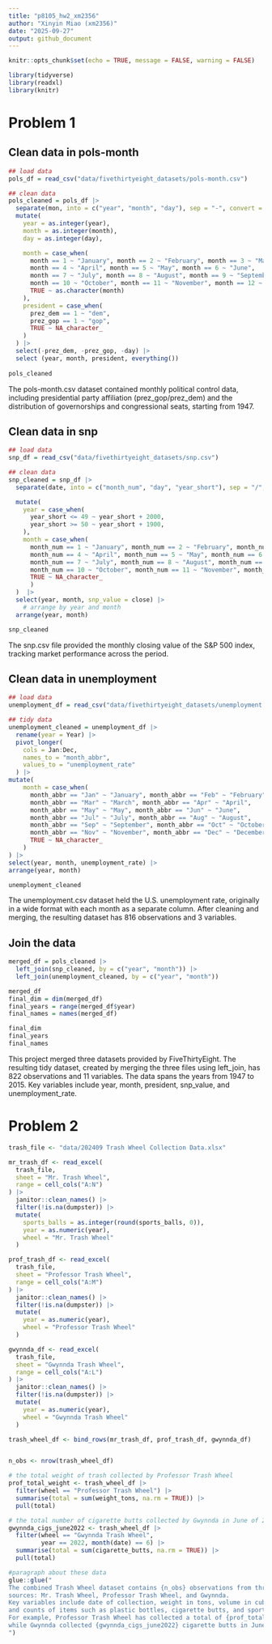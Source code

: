 ```yaml
---
title: "p8105_hw2_xm2356"
author: "Xinyin Miao (xm2356)"
date: "2025-09-27"
output: github_document
---
```


```r
knitr::opts_chunk$set(echo = TRUE, message = FALSE, warning = FALSE)

library(tidyverse)
library(readxl)
library(knitr)
```

# Problem 1

## Clean data in pols-month

```r
## load data
pols_df = read_csv("data/fivethirtyeight_datasets/pols-month.csv")

## clean data
pols_cleaned = pols_df |> 
  separate(mon, into = c("year", "month", "day"), sep = "-", convert = TRUE) |> 
  mutate(
    year = as.integer(year),
    month = as.integer(month),
    day = as.integer(day),

    month = case_when(
      month == 1 ~ "January", month == 2 ~ "February", month == 3 ~ "March",
      month == 4 ~ "April", month == 5 ~ "May", month == 6 ~ "June",
      month == 7 ~ "July", month == 8 ~ "August", month == 9 ~ "September",
      month == 10 ~ "October", month == 11 ~ "November", month == 12 ~ "December",
      TRUE ~ as.character(month)
    ),
    president = case_when(
      prez_dem == 1 ~ "dem",
      prez_gop == 1 ~ "gop",
      TRUE ~ NA_character_
    )
  ) |> 
  select(-prez_dem, -prez_gop, -day) |> 
  select (year, month, president, everything())
  
pols_cleaned
```

The pols-month.csv dataset contained monthly political control data, including presidential party affiliation (prez_gop/prez_dem) and the distribution of governorships and congressional seats, starting from 1947. 

## Clean data in snp

```r
## load data
snp_df = read_csv("data/fivethirtyeight_datasets/snp.csv")

## clean data
snp_cleaned = snp_df |> 
  separate(date, into = c("month_num", "day", "year_short"), sep = "/", convert = TRUE)  |> 

  mutate(
    year = case_when(
      year_short <= 49 ~ year_short + 2000,
      year_short >= 50 ~ year_short + 1900,
    ),
    month = case_when(
      month_num == 1 ~ "January", month_num == 2 ~ "February", month_num == 3 ~ "March",
      month_num == 4 ~ "April", month_num == 5 ~ "May", month_num == 6 ~ "June",
      month_num == 7 ~ "July", month_num == 8 ~ "August", month_num == 9 ~ "September",
      month_num == 10 ~ "October", month_num == 11 ~ "November", month_num == 12 ~ "December",
      TRUE ~ NA_character_
      )
  )  |>  
  select(year, month, snp_value = close) |> 
    # arrange by year and month
  arrange(year, month)

snp_cleaned
```

The snp.csv file provided the monthly closing value of the S&P 500 index, tracking market performance across the period. 

## Clean data in unemployment

```r
## load data
unemployment_df = read_csv("data/fivethirtyeight_datasets/unemployment.csv")

## tidy data
unemployment_cleaned = unemployment_df |> 
  rename(year = Year) |> 
  pivot_longer(
    cols = Jan:Dec,
    names_to = "month_abbr",
    values_to = "unemployment_rate"
  ) |> 
mutate(
    month = case_when(
      month_abbr == "Jan" ~ "January", month_abbr == "Feb" ~ "February",
      month_abbr == "Mar" ~ "March", month_abbr == "Apr" ~ "April",
      month_abbr == "May" ~ "May", month_abbr == "Jun" ~ "June",
      month_abbr == "Jul" ~ "July", month_abbr == "Aug" ~ "August",
      month_abbr == "Sep" ~ "September", month_abbr == "Oct" ~ "October",
      month_abbr == "Nov" ~ "November", month_abbr == "Dec" ~ "December",
      TRUE ~ NA_character_
    )
) |> 
select(year, month, unemployment_rate) |> 
arrange(year, month)

unemployment_cleaned
```

The unemployment.csv dataset held the U.S. unemployment rate, originally in a wide format with each month as a separate column. After cleaning and merging, the resulting dataset has 816 observations and 3 variables.

## Join the data

```r
merged_df = pols_cleaned |> 
  left_join(snp_cleaned, by = c("year", "month")) |> 
  left_join(unemployment_cleaned, by = c("year", "month"))

merged_df
final_dim = dim(merged_df)
final_years = range(merged_df$year)
final_names = names(merged_df)

final_dim
final_years
final_names
```

This project merged three datasets provided by FiveThirtyEight.
The resulting tidy dataset, created by merging the three files using left_join, has 822 observations and 11 variables. The data spans the years from 1947 to 2015. Key variables include year, month, president, snp_value, and unemployment_rate.


# Problem 2


```r
trash_file <- "data/202409 Trash Wheel Collection Data.xlsx"

mr_trash_df <- read_excel(
  trash_file,
  sheet = "Mr. Trash Wheel",
  range = cell_cols("A:N")
) |> 
  janitor::clean_names() |> 
  filter(!is.na(dumpster)) |> 
  mutate(
    sports_balls = as.integer(round(sports_balls, 0)),
    year = as.numeric(year),    
    wheel = "Mr. Trash Wheel"
  )

prof_trash_df <- read_excel(
  trash_file,
  sheet = "Professor Trash Wheel",
  range = cell_cols("A:M")
) |> 
  janitor::clean_names() |> 
  filter(!is.na(dumpster)) |> 
  mutate(
    year = as.numeric(year),   
    wheel = "Professor Trash Wheel"
  )

gwynnda_df <- read_excel(
  trash_file,
  sheet = "Gwynnda Trash Wheel",
  range = cell_cols("A:L")
) |> 
  janitor::clean_names() |> 
  filter(!is.na(dumpster)) |> 
  mutate(
    year = as.numeric(year),     
    wheel = "Gwynnda Trash Wheel"
  )

trash_wheel_df <- bind_rows(mr_trash_df, prof_trash_df, gwynnda_df)


n_obs <- nrow(trash_wheel_df)

# the total weight of trash collected by Professor Trash Wheel
prof_total_weight <- trash_wheel_df |> 
  filter(wheel == "Professor Trash Wheel") |> 
  summarise(total = sum(weight_tons, na.rm = TRUE)) |> 
  pull(total)

# the total number of cigarette butts collected by Gwynnda in June of 2022
gwynnda_cigs_june2022 <- trash_wheel_df |> 
  filter(wheel == "Gwynnda Trash Wheel",
         year == 2022, month(date) == 6) |> 
  summarise(total = sum(cigarette_butts, na.rm = TRUE)) |> 
  pull(total)

#paragraph about these data
glue::glue("
The combined Trash Wheel dataset contains {n_obs} observations from three 
sources: Mr. Trash Wheel, Professor Trash Wheel, and Gwynnda. 
Key variables include date of collection, weight in tons, volume in cubic yards, 
and counts of items such as plastic bottles, cigarette butts, and sports balls. 
For example, Professor Trash Wheel has collected a total of {prof_total_weight} tons of trash, 
while Gwynnda collected {gwynnda_cigs_june2022} cigarette butts in June 2022.
")

```











